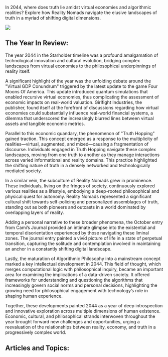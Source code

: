 In 2044, where does truth lie amidst virtual economies and algorithmic realities? Explore how Reality Nomads navigate the elusive landscapes of truth in a myriad of shifting digital dimensions.

![](https://drbs5yklwtho3.cloudfront.net/images/1752609327888-7t6ld031bwa-image.jpg)

## The Year In Review:

The year 2044 in the Starholder timeline was a profound amalgamation of technological innovation and cultural evolution, bridging complex landscapes from virtual economies to the philosophical underpinnings of reality itself.

A significant highlight of the year was the unfolding debate around the "Virtual GDP Conundrum" triggered by the latest update to the game Four Moons Of America. This update introduced quantum simulations that enabled recursive virtual economies, thus complicating the assessment of economic impacts on real-world valuation. Girlfight Industries, the publisher, found itself at the forefront of discussions regarding how virtual economies could substantially influence real-world financial systems, a dilemma that underscored the increasingly blurred lines between virtual assets and tangible economic metrics.

Parallel to this economic quandary, the phenomenon of "Truth Hopping" gained traction. This concept emerged as a response to the multiplicity of realities—virtual, augmented, and mixed—causing a fragmentation of discourse. Individuals engaged in Truth Hopping navigate these complex landscapes, moving from one truth to another as they manage interactions across varied informational and reality domains. This practice highlighted the shifting nature of truth in a densely networked and technologically mediated society.

In a similar vein, the subculture of Reality Nomads grew in prominence. These individuals, living on the fringes of society, continuously explored various realities as a lifestyle, embodying a deep-rooted philosophical and physical quest for autonomy. Reality Nomads represented a significant cultural shift towards self-policing and personalized assemblages of truth, standing out as both pioneers and outcasts in a world dominated by overlapping layers of reality.

Adding a personal narrative to these broader phenomena, the October entry from Cami’s Journal provided an intimate glimpse into the existential and temporal disorientation experienced by those navigating these liminal zones. The journal entry painted a vivid picture of life in a state of perpetual transition, capturing the solitude and contemplation involved in maintaining an anchor in a constantly shifting digital landscape.

Lastly, the maturation of Algorithmic Philosophy into a mainstream concept marked a key intellectual development in 2044. This field of thought, which merges computational logic with philosophical inquiry, became an important area for examining the implications of a data-driven society. It offered frameworks for understanding and questioning the algorithms that increasingly govern social norms and personal decisions, highlighting the growing need for philosophical engagement with technology’s role in shaping human experience.

Together, these developments painted 2044 as a year of deep introspection and innovative exploration across multiple dimensions of human existence. Economic, cultural, and philosophical strands interwoven throughout the year brought forward new challenges and opportunities, urging a reevaluation of the relationships between reality, economy, and truth in a progressively complex world.

## Articles and Topics:
